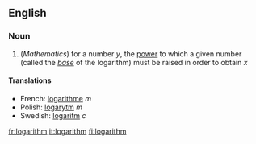 ==English==
===Noun===

#(''Mathematics'') for a number <math> y </math>, the [[power]] to which a given number (called the ''[[base]]'' of the logarithm) must be raised in order to obtain <math> x </math>

====Translations====

*French: [[logarithme]] ''m''
*Polish: [[logarytm]] ''m''
*Swedish: [[logaritm]] ''c''

[[fr:logarithm]]
[[it:logarithm]]
[[fi:logarithm]]